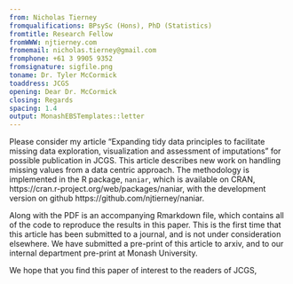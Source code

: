 ```yaml
---
from: Nicholas Tierney
fromqualifications: BPsySc (Hons), PhD (Statistics)
fromtitle: Research Fellow
fromWWW: njtierney.com
fromemail: nicholas.tierney@gmail.com
fromphone: +61 3 9905 9352
fromsignature: sigfile.png
toname: Dr. Tyler McCormick
toaddress: JCGS
opening: Dear Dr. McCormick
closing: Regards
spacing: 1.4
output: MonashEBSTemplates::letter
---
```


Please consider my article "Expanding tidy data principles to facilitate missing data exploration, visualization and assessment of imputations" for possible publication in JCGS. This article describes new work on handling missing values from a data centric approach. The methodology is implemented in the R package, `naniar`, which is available on CRAN, https://cran.r-project.org/web/packages/naniar, with the development version on github https://github.com/njtierney/naniar.

Along with the PDF is an accompanying Rmarkdown file, which contains all of the code to reproduce the results in this paper. This is the first time that this article has been submitted to a journal, and is not under consideration elsewhere. We have submitted a pre-print of this article to arxiv, and to our internal department pre-print at Monash University.

We hope that you find this paper of interest to the readers of JCGS,
